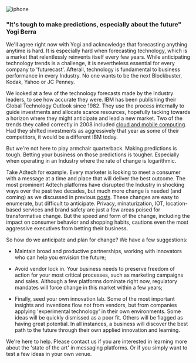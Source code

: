 

<div className={styles["Welcome"]}>

<div className={styles["rcs"]}>     
    <img src={[crystal]} alt="iphone" />   
</div>

### "It's tough to make predictions, especially about the future"  Yogi Berra

We'll agree right now with Yogi and acknowledge that forecasting anything anytime is hard. It is especially hard when forecasting technology, which is a market that relentlessly reinvents itself every few years. While anticipating technology trends is a challenge, it is nevertheless essential for every company to 'futurecast'. Afterall, technology is fundamental to business performance in every Industry. No one wants to be the next Blockbuster, Kodak, Yahoo or JC Penney.

We looked at a few of the technology forecasts made by the Industry leaders, to see how accurate they were. IBM has been publishing their Global Technology Outlook since 1982. They use the process internally to guide investments and allocate scarce resources, hopefully tacking towards a horizon where they might anticipate and lead a new market. Two of the trends they called correctly in 2008 included [cloud and mobile computing](http://www-03.ibm.com/procurement/proweb.nsf/objectdocswebview/file3+-+ibm+gto+overview+-+agerwala/%24file/3+-+ibm+gtooverview+-+agerwala.pdf). Had they shifted investments as aggressively that year as some of their competitors, it would be a different IBM today.

But we're not here to play armchair quarterback. Making predictions is tough. Betting your business on those predictions is tougher. Especially when operating in an Industry where the rate of change is logarithmic.

Take Adtech for example. Every marketer is looking to meet a consumer with a message at a time and place that will deliver the best outcome. The most prominent Adtech platforms have disrupted the Industry in shocking ways over the past two decades, but much more change is needed (and coming) as we discussed in previous [posts](https://proximityblog.netlify.app/posts/2020-05-05/watershed). These changes are easy to enumerate, but difficult to anticipate. Privacy, minaturization, IOT, location-based services and brand safety are just a few areas poised for transformative change. But the speed and form of the change, including the impact on consumer behavior and shopping habits, cautions even the most aggressive executives from betting their business.

So how do we anticipate and plan for change? We have a few suggestions: 

* Maintain broad and productive partnerships, working with innovators who can help you envision the future;

* Avoid vendor lock in. Your business needs to preserve freedom of action for your most critical processes, such as marketing campaigns and sales. Although a few platforms dominate right now, regulatory mandates will force change in this market within a few years;

* Finally, seed your own innovation lab. Some of the most important insights and inventions flow not from vendors, but from companies applying 'experimental technology' in their own environments. Some ideas will be quickly dismissed as a poor fit. Others will be flagged as having great potential. In all instances, a business will discover the best path to the future through their own applied innovation and learning.

We're here to help. Please contact us if you are interested in learning more about the 'state of the art' in messaging platforms. Or if you simply want to test a few ideas in your own venue.

</div>